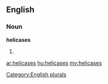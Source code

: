 ==English==

===Noun===
'''helicases'''

# {{plural of|[[helicase]]}}

[[Category:English plurals]]

[[ar:helicases]]
[[hu:helicases]]
[[my:helicases]]